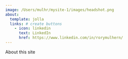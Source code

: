 ```yaml
---
image: /Users/mulhr/mysite-1/images/headshot.png
about:
  template: jolla
  links: # create buttons
    - icon: linkedin 
      text: LinkedIn
      href: https://www.linkedin.com/in/rorymulhern/
---
```


About this site
